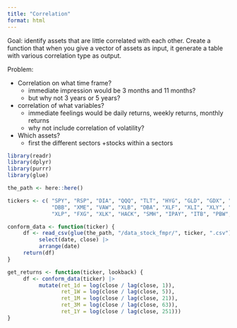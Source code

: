 ```yaml
---
title: "Correlation"
format: html
---
```


Goal: identify assets that are little correlated with each other. Create a function that when you give a vector of assets as input, it generate a table with various correlation type as output.

Problem:

-   Correlation on what time frame?\
    + immediate impression would be 3 months and 11 months? 
    + but why not 3 years or 5 years?
-   correlation of what variables? 
     + immediate feelings would be daily returns, weekly returns, monthly returns 
     + why not include correlation of volatility?
-   Which assets? 
     + first the different sectors 
     +stocks within a sectors

```r
library(readr)
library(dplyr)
library(purrr)
library(glue)

the_path <- here::here()

tickers <- c( "SPY", "RSP", "DIA", "QQQ", "TLT", "HYG", "GLD", "GDX", "GDXJ", "XLE", "VDE", "XOP", 
              "DBB", "XME", "VAW", "XLB", "DBA", "XLF", "XLI", "XLY", "XLV", "XBI", "IYT", "XLC", 
              "XLP", "FXG", "XLK", "HACK", "SMH", "IPAY", "ITB", "PBW", "IWD", "IWF")

conform_data <- function(ticker) {
     df <- read_csv(glue(the_path, "/data_stock_fmpr/", ticker, ".csv"), show_col_types = FALSE) |> 
          select(date, close) |> 
          arrange(date)
     return(df)
}

get_returns <- function(ticker, lookback) {
     df <- conform_data(ticker) |> 
          mutate(ret_1d = log(close / lag(close, 1)), 
                 ret_1W = log(close / lag(close, 5)), 
                 ret_1M = log(close / lag(close, 21)), 
                 ret_3M = log(close / lag(close, 63)), 
                 ret_1Y = log(close / lag(close, 251)))
}

```
